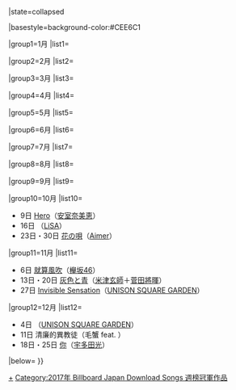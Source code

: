 {{Navbox
|bodyclass=hlist
|name= Billboard JAPAN Download Songs 週榜冠軍 (2017年)
|title= [[日本告示牌|Billboard JAPAN]] Download Songs 週榜冠軍作品及獲得者{{#if:{{{1|}}}|（{{{1|}}}）|}}
|state=<includeonly>collapsed</includeonly>

|basestyle=background-color:#CEE6C1

|group1=1月
|list1=

|group2=2月
|list2=

|group3=3月
|list3=

|group4=4月
|list4=

|group5=5月
|list5=

|group6=6月
|list6=

|group7=7月
|list7=

|group8=8月
|list8=

|group9=9月
|list9=

|group10=10月
|list10=
* 9日 [[Hero (安室奈美惠單曲)|Hero]]（[[安室奈美恵]]）
* 16日 {{Link-ja|ASH (LiSA的歌曲)|ASH (LiSAの曲)|ASH}}（[[LiSA]]）
* 23日・30日 [[ONE/花之歌/六等星之夜 Magic Blue ver.|花の唄]]（[[Aimer]]）

|group11=11月
|list11=
* 6日 [[就算風吹]]（[[櫸坂46]]）
* 13日・20日 [[BOOTLEG|灰色と青]]（[[米津玄師]]＋[[菅田將暉]]）
* 27日 [[Invisible Sensation]]（[[UNISON SQUARE GARDEN]]）

|group12=12月
|list12=
* 4日 {{Link-ja|fake town baby}}（[[UNISON SQUARE GARDEN]]）
* 11日 清廉的異教徒（毛蟹 feat. {{Link-ja|DracoVirgo}}）
* 18日・25日 [[你 (宇多田光單曲)|你]]（[[宇多田光]]）

|below={{Billboard JAPAN 單曲週榜冠軍／年份別模板}}
}}<noinclude>[[Category:2017年 Billboard Japan Download Songs 週榜冠軍作品|+]]</noinclude>
<includeonly>[[Category:2017年 Billboard Japan Download Songs 週榜冠軍作品]]</includeonly>